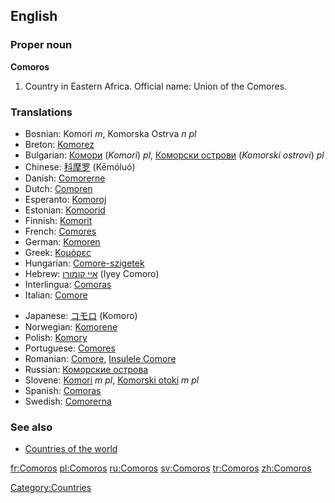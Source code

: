 ==English==
===Proper noun===
{{wikipedia}}
'''Comoros'''

# Country in Eastern Africa. Official name: Union of the Comores.

===Translations===
{{top}}
*Bosnian: Komori ''m'', Komorska Ostrva ''n pl''
*Breton: [[Komorez]]
*Bulgarian: [[Комори]] (''Komori'') ''pl'', [[Коморски острови]] (''Komorski ostrovi'') ''pl''
*Chinese: [[科摩罗]] (Kēmóluó)
*Danish: [[Comorerne]]
*Dutch: [[Comoren]]
*Esperanto: [[Komoroj]]
*Estonian: [[Komoorid]]
*Finnish: [[Komorit]]
*French: [[Comores]]
*German: [[Komoren]]
*Greek: [[Κομόρες]]
*Hungarian: [[Comore-szigetek]]
*Hebrew: [[איי קומורו]] (Iyey Comoro)
*Interlingua: [[Comoras]]
*Italian: [[Comore]]
{{mid}}
*Japanese: [[コモロ]] (Komoro)
*Norwegian: [[Komorene]]
*Polish: [[Komory]]
*Portuguese: [[Comores]]
*Romanian: [[Comore]], [[Insulele Comore]]
*Russian: [[Коморские острова]]
*Slovene: [[Komori]] ''m pl'', [[Komorski otoki]] ''m pl''
*Spanish: [[Comoras]]
*Swedish: [[Comorerna]]
{{bottom}}

===See also===
* [[Countries of the world]]

[[Category:Countries]]

[[fr:Comoros]]
[[pl:Comoros]]
[[ru:Comoros]]
[[sv:Comoros]]
[[tr:Comoros]]
[[zh:Comoros]]